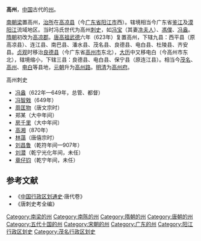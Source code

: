 '''高州'''，[[中国|中国]]古代的[[州|州]]。

[[南朝梁|南朝梁]]置高州，[[治所|治所]]在[[高凉县_(西汉)|高凉县]]（今[[广东省|广东省]][[阳江市|阳江市]]西）。辖境相当今广东省[[鉴江|鉴江]]及[[漠阳江|漠阳江]]流域地区。当时冯氏世代为高州[[刺史|刺史]]，如[[冯宝|冯宝]]（其妻[[冼夫人|冼夫人]]）、[[馮僕|馮僕]]、[[冯盎|冯盎]]。[[隋朝|隋朝]]初改为[[高凉郡_(东汉)|高凉郡]]。[[唐高祖|唐高祖]][[武德|武德]]六年（623年）复置高州，下辖九县：西平县（原高凉县）、连江县、南巴县、潘水县、茂名县、良德县、电白县、杜陵县、齐安县。[[貞觀_(唐朝)|贞观]]时移治[[良德县|良德县]]（今广东省[[高州市|高州市]]东北），[[大历|大历]]中又移电白（今高州市东北），辖境缩小，下辖三县：良德县、电白县、保宁县（原连江县）。相当今[[茂名市|茂名]]、[[高州市|高州]]、[[电白县|电白]]等县地，[[元朝|元朝]]升为[[高州路|高州路]]。[[明朝|明]][[清朝|清]]为[[高州府|高州府]]。 

;高州刺史
* [[冯盎|冯盎]]（622年—649年，总管、都督）
* [[冯智戣|冯智戣]]（649年）
* [[周匡物|周匡物]]（唐文宗时）
* 郑某（大中年间）
* [[房千里|房千里]]（大中年间）
* [[高湘|高湘]]（870年）
* [[林蔼|林蔼]]（唐僖宗时）
* [[刘昌鲁|刘昌鲁]]（乾符年间—907年）
* [[刘潜|刘潜]]（乾宁光化年间，未任）
* [[章仔钧|章仔钧]]（乾宁年间，未任）

==参考文献==
*《[[中国行政区划通史|中国行政区划通史]]·唐代卷》
*《唐刺史考全编》
{{隋朝行政區劃|nocat}}
{{唐朝行政區劃|nocat}}
{{十國行政區劃|nocat}}
{{北宋行政区划|nocat}}
{{南宋行政区划|nocat}}
{{DEFAULTSORT:G}}
[[Category:南梁的州|Category:南梁的州]]
[[Category:南陈的州|Category:南陈的州]]
[[Category:隋朝的州|Category:隋朝的州]]
[[Category:唐朝的州|Category:唐朝的州]]
[[Category:五代十国的州|Category:五代十国的州]]
[[Category:宋朝的州|Category:宋朝的州]]
[[Category:广东的州|Category:广东的州]]
[[Category:阳江行政区划史|Category:阳江行政区划史]]
[[Category:茂名行政区划史|Category:茂名行政区划史]]